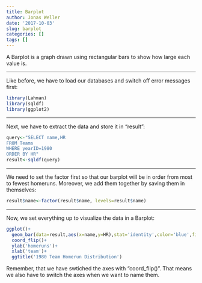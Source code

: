 ```yaml
---
title: Barplot
author: Jonas Weller
date: '2017-10-03'
slug: barplot
categories: []
tags: []
---
```


A Barplot is a graph drawn using rectangular bars to show how large each value is. 

***

Like before, we have to load our databases and switch off error messages first:
```r
library(Lahman)
library(sqldf)
library(ggplot2)
```

***

Next, we have to extract the data and store it in "result":
```r
query<-"SELECT name,HR
FROM Teams 
WHERE yearID=1980
ORDER BY HR"
result<-sqldf(query)
```

***

We need to set the factor first so that our barplot will be in order from most to fewest homeruns. Moreover, we add them together by saving them in themselves:
```r
result$name<-factor(result$name, levels=result$name)
```

***

Now, we set everything up to visualize the data in a Barplot:
```r
ggplot()+
  geom_bar(data=result,aes(x=name,y=HR),stat='identity',color='blue',fill='white')+
  coord_flip()+
  ylab('homeruns')+
  xlab('team')+
  ggtitle('1980 Team Homerun Distribution')
```

Remember, that we have swtiched the axes with "coord_flip()". That means we also have to switch the axes when we want to name them. 
